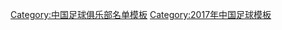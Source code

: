 {{Football squad with groups
 | name      = 2017年中乙分类名单梅县铁汉
 | bgcolor   = #FFFF00
 | bordercolor = #000000
 | textcolor   = #000000
 | title=[[梅州市梅县区铁汉足球俱乐部|<span style="color:#000000">梅县铁汉生态</span>]] — [[2017年中国足球乙级联赛|<span style="color: #000000;">2017年</span>]][[中国足球乙级联赛|<span style="color: #000000;">中乙联赛亚军、南区季军</span>]]
|group1=全年参赛球员
|list1=<div>
{{Football squad2 player|no=2|name=[[胡勇发]]}}
{{Football squad2 player|no=3|name=[[余鑫]]}}
{{Football squad2 player|no=5|name=[[罗添]]}}
{{Football squad2 player|no=6|name=[[梁日富]]}}
{{Football squad2 player|no=7|name=[[李峥宇]]}}
{{Football squad2 player|no=8|name=[[张捷 (足球运动员)|张捷]]}}
{{Football squad2 player|no=9|name=[[刘阳 (足球运动员)|刘阳]]}}
{{Football squad2 player|no=10|name=[[侯哲]]}}
{{Football squad2 player|no=11|name=[[张兴博]]}}
{{Football squad2 player|no=12|name=[[杨超 (1993年)|杨超]]}}
{{Football squad2 player|no=13|name=[[李伟新]]}}
{{Football squad2 player|no=14|name=[[李健华]]}}
{{Football squad2 player|no=15|name=[[黄新 (足球运动员)|黄新]]}}
{{Football squad2 player|no=16|name=[[杨竣捷]]}}
{{Football squad2 player|no=18|name=[[沈烽]]}}
{{Football squad2 player|no=19|name=[[何剑锋]]}}
{{Football squad2 player|no=20|name=[[张勇 (1989年)|张勇]]}}
{{Football squad2 player|no=21|name=[[汪兴强]]}}
{{Football squad2 player|no=22|name=[[叶伟超]]}}
{{Football squad2 player|no=23|name=[[潘佳]]}}
{{Football squad2 player|no=24|name=[[班勇 (足球运动员)|班勇]]}}
{{Football squad2 player|no=25|name=[[邓伟杰 (足球运动员)|邓伟杰]]}}
{{Football squad2 player|no=26|name=[[邹益楠]]}}
{{Football squad2 player|no=27|name=[[庄源]]}}
{{Football squad2 player|no=28|name=[[黄隆]]}}
{{Football squad2 player|no=29|name=[[庄嘉得]]}}
{{Football squad2 player|no=32|name=[[谢越]]}}
{{Football squad2 player|no=36|name=[[杨晨 (1991年)|杨晨]]}}
</div>
|group2=夏季转入球员
|list2=<div>
{{Football squad2 player|no=17|name={{le|顾文祥|Gu Wenxiang}}}}
{{Football squad2 player|no=38|name=[[涂东旭]]}}
</div>
|group3=夏季转出球员
|list3=<div>
{{Football squad2 player|no=33|name=[[罗成彬]]}}
</div>
|group4=主教练
|list4={{flagicon|HKG}} [[李海強]]
}}
<noinclude>
{{DEFAULTSORT:Meizhou Meixian Techand F.C. Squad 2017}}
[[Category:中国足球俱乐部名单模板]]
[[Category:2017年中国足球模板]]